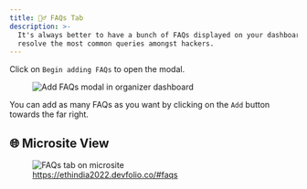 ```yaml
---
title: 🙋‍♂️ FAQs Tab
description: >-
  It's always better to have a bunch of FAQs displayed on your dashboard to
  resolve the most common queries amongst hackers.
---
```


Click on `Begin adding FAQs` to open the modal.

<figure>
  <img src="/assets/FAQ.gif" alt="Add FAQs modal in organizer dashboard" />
</figure>

You can add as many FAQs as you want by clicking on the `Add` button towards the far right.


## 🌐 Microsite View

<figure>
  <img src="/assets/image-8.15.png" alt="FAQs tab on microsite" />
<figcaption className="text-center mt-2">
  <a href="https://ethindia2022.devfolio.co/#faqs">
    https://ethindia2022.devfolio.co/#faqs
  </a>
</figcaption>

</figure>
